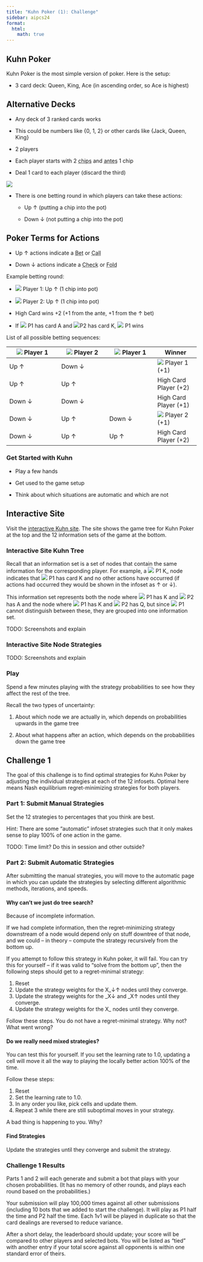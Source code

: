 ```yaml
---
title: "Kuhn Poker (1): Challenge"
sidebar: aipcs24
format:
  html:
    math: true
---
```

## Kuhn Poker
Kuhn Poker is the most simple version of poker. Here is the setup: 

- 3 card deck: Queen, King, Ace (in ascending order, so Ace is highest)

:::{.callout-tip collapse="true"  appearance="minimal"}
## Alternative Decks 

  - Any deck of 3 ranked cards works

  - This could be numbers like {0, 1, 2} or other cards like {Jack, Queen, King}
:::

- 2 players

- Each player starts with 2 <abbr title="Betting currency -- the goal is to win these">chips</abbr> and <abbr title="An ante is a forced bet">antes</abbr> 1 chip

- Deal 1 card to each player (discard the third)

![](assets/kuhn.png)

- There is one betting round in which players can take these actions: 

  - Up ↑ (putting a chip into the pot) 
  
  - Down ↓ (not putting a chip into the pot)

:::{.callout-tip collapse="true"  appearance="minimal"}
## Poker Terms for Actions 

  - Up ↑ actions indicate a <abbr title="Add chips to pot that others have to match">Bet</abbr> or <abbr title="Match an opponent bet">Call</abbr>

  - Down ↓ actions indicate a <abbr title="Pass, only possible when no one has made a bet">Check</abbr> or <abbr title="Surrender when facing a bet">Fold</abbr>
:::

Example betting round: 

- ![](assets/p1l.png) Player 1: Up ↑ (1 chip into pot)

- ![](assets/p2w.png) Player 2: Up ↑ (1 chip into pot)

- High Card wins +2 (+1 from the ante, +1 from the ↑ bet)

- If ![](assets/p1l.png) P1 has card A and ![](assets/p2w.png)P2 has card K, ![](assets/p1l.png) P1 wins

List of all possible betting sequences: 

| ![](assets/p1l.png) Player 1  | ![](assets/p2w.png) Player 2  | ![](assets/p1l.png) Player 1 | Winner       |
|------------|-----------|-----------|----------|
| Up ↑        | Down ↓      |          |![](assets/p1l.png) Player 1 (+1) |
| Up ↑        | Up ↑        |          |High Card Player (+2)|
| Down ↓     | Down ↓      |          |High Card Player (+1)|
| Down ↓      | Up ↑        | Down ↓     |![](assets/p2w.png) Player 2 (+1) |
| Down ↓      | Up ↑        | Up ↑       |High Card Player (+2)|

### Get Started with Kuhn 
- Play a few hands

- Get used to the game setup

- Think about which situations are automatic and which are not

## Interactive Site
Visit the [interactive Kuhn site](https://static.rossry.net/sketches/poker/kuhn3/). The site shows the game tree for Kuhn Poker at the top and the 12 information sets of the game at the bottom. 

### Interactive Site Kuhn Tree
Recall that an information set is a set of nodes that contain the same information for the corresponding player. For example, a ![](assets/p1l.png) P1 K_ node indicates that ![](assets/p1l.png) P1 has card K and no other actions have occurred (if actions had occurred they would be shown in the infoset as ↑ or ↓). 

This information set represents both the node where ![](assets/p1l.png) P1 has K and ![](assets/p2w.png) P2 has A and the node where ![](assets/p1l.png) P1 has K and ![](assets/p2w.png) P2 has Q, but since ![](assets/p1l.png) P1 cannot distinguish between these, they are grouped into one information set. 

TODO: Screenshots and explain

### Interactive Site Node Strategies
TODO: Screenshots and explain

### Play
Spend a few minutes playing with the strategy probabilities to see how they affect the rest of the tree.

Recall the two types of uncertainty: 

1. About which node we are actually in, which depends on probabilities upwards in the game tree

2. About what happens after an action, which depends on the probabilities down the game tree

## Challenge 1
The goal of this challenge is to find optimal strategies for Kuhn Poker by adjusting the individual strategies at each of the 12 infosets. Optimal here means Nash equilibrium regret-minimizing strategies for both players. 

### Part 1: Submit Manual Strategies
Set the 12 strategies to percentages that you think are best. 

Hint: There are some "automatic" infoset strategies such that it only makes sense to play 100% of one action in the game. 

TODO: Time limit? Do this in session and other outside? 

### Part 2: Submit Automatic Strategies
After submitting the manual strategies, you will move to the automatic page in which you can update the strategies by selecting different algorithmic methods, iterations, and speeds. 

#### Why can’t we just do tree search?

Because of incomplete information.

If we had complete information, then the regret-minimizing strategy downstream of a node would depend only on stuff downtree of that node, and we could – in theory – compute the strategy recursively from the bottom up.

If you attempt to follow this strategy in Kuhn poker, it will fail. You can try this for yourself – if it was valid to “solve from the bottom up”, then the following steps should get to a regret-minimal strategy: 

1. Reset
2. Update the strategy weights for the X_↓↑ nodes until they converge.
3. Update the strategy weights for the _X↓ and _X↑ nodes until they converge.
4. Update the strategy weights for the X_ nodes until they converge.

Follow these steps. You do not have a regret-minimal strategy. Why not? What went wrong? 

#### Do we really need mixed strategies?

You can test this for yourself. If you set the learning rate to 1.0, updating a cell will move it all the way to playing the locally better action 100% of the time.

Follow these steps:

1. Reset
2. Set the learning rate to 1.0.
3. In any order you like, pick cells and update them.
4. Repeat 3 while there are still suboptimal moves in your strategy.

A bad thing is happening to you. Why?

#### Find Strategies
Update the strategies until they converge and submit the strategy. 

### Challenge 1 Results
Parts 1 and 2 will each generate and submit a bot that plays with your chosen probabilities. (It has no memory of other rounds, and plays each round based on the probabilities.) 

Your submission will play 100,000 times against all other submissions (including 10 bots that we added to start the challenge). It will play as P1 half the time and P2 half the time. Each 1v1 will be played in duplicate so that the card dealings are reversed to reduce variance. 

After a short delay, the leaderboard should update; your score will be compared to other players and selected bots. You will be listed as “tied” with another entry if your total score against all opponents is within one standard error of theirs.